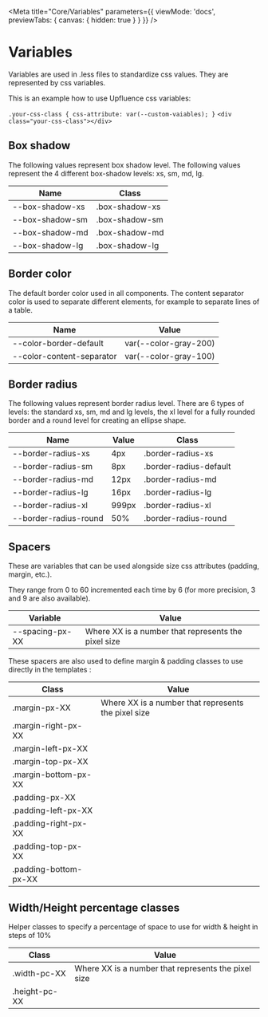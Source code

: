 
<Meta
  title="Core/Variables"
  parameters={{
    viewMode: 'docs',
    previewTabs: { canvas: { hidden: true } }
  }}
/>

# Variables

Variables are used in .less files to standardize css values. They are represented by css variables.

This is an example how to use
Upfluence css variables:

`.your-css-class {
css-attribute: var(--custom-vaiables);
}`
`<div class="your-css-class"></div>`

## Box shadow

The following values represent box shadow level. The following values represent the 4 different box-shadow levels: xs, sm, md, lg.

| Name            | Class          |
| --------------- | -------------- |
| --box-shadow-xs | .box-shadow-xs |
| --box-shadow-sm | .box-shadow-sm |
| --box-shadow-md | .box-shadow-md |
| --box-shadow-lg | .box-shadow-lg |

## Border color

The default border color used in all components. The content separator color is used to separate different elements, for example
to separate lines of a table.

| Name                      | Value                 |
| ------------------------- | --------------------- |
| --color-border-default    | var(--color-gray-200) |
| --color-content-separator | var(--color-gray-100) |

## Border radius

The following values represent border radius level. There are 6 types of levels: the standard xs, sm, md and lg levels, the xl level for a fully rounded border and a round level for creating an ellipse shape.

| Name                  | Value | Class                  |
| --------------------- | ----- | ---------------------- |
| --border-radius-xs    | 4px   | .border-radius-xs      |
| --border-radius-sm    | 8px   | .border-radius-default |
| --border-radius-md    | 12px  | .border-radius-md      |
| --border-radius-lg    | 16px  | .border-radius-lg      |
| --border-radius-xl    | 999px | .border-radius-xl      |
| --border-radius-round | 50%   | .border-radius-round   |

## Spacers

These are variables that can be used alongside size css attributes (padding, margin, etc.).

They range from 0 to 60 incremented each time by 6 (for more precision, 3 and 9 are also available).

| Variable        | Value                                               |
| --------------- | --------------------------------------------------- |
| --spacing-px-XX | Where XX is a number that represents the pixel size |

These spacers are also used to define margin & padding classes to use directly in the templates :

| Class                 | Value                                               |
| --------------------- | --------------------------------------------------- |
| .margin-px-XX         | Where XX is a number that represents the pixel size |
| .margin-right-px-XX   |                                                     |
| .margin-left-px-XX    |                                                     |
| .margin-top-px-XX     |                                                     |
| .margin-bottom-px-XX  |                                                     |
| .padding-px-XX        |                                                     |
| .padding-left-px-XX   |                                                     |
| .padding-right-px-XX  |                                                     |
| .padding-top-px-XX    |                                                     |
| .padding-bottom-px-XX |                                                     |

## Width/Height percentage classes

Helper classes to specify a percentage of space to use for width & height in steps of 10%

| Class         | Value                                               |
| ------------- | --------------------------------------------------- |
| .width-pc-XX  | Where XX is a number that represents the pixel size |
| .height-pc-XX |                                                     |
